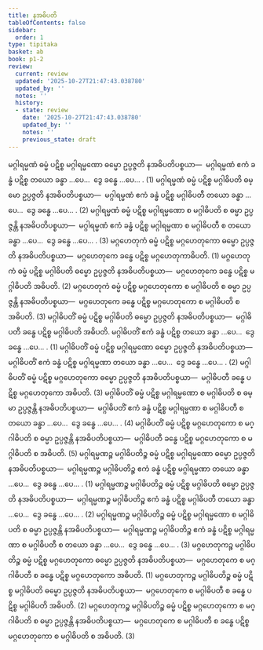 ```yaml
---
title: နအဓိပတိ
tableOfContents: false
sidebar:
  order: 1
type: tipitaka
basket: ab
book: p1-2
review:
  current: review
  updated: '2025-10-27T21:47:43.038780'
  updated_by: ''
  notes: ''
  history:
  - state: review
    date: '2025-10-27T21:47:43.038780'
    updated_by: ''
    notes: ''
    previous_state: draft
---
```



<ReviewStatus review={frontmatter.review} showDetails={true} />

<HypothesisAnnotation frontmatter={frontmatter} />

<DynamicBreadcrumb />

<Division number="9" book="p1-2" e="ch" v="37" p="387">

<Paragraph number="2451" book="p1-2">
မဂ္ဂါရမ္မဏံ ဓမ္မံ ပဋိစ္စ မဂ္ဂါရမ္မဏော ဓမ္မော ဥပ္ပဇ္ဇတိ နအဓိပတိပစ္စယာ—  မဂ္ဂါရမ္မဏံ ဧကံ ခန္ဓံ ပဋိစ္စ တယော ခန္ဓာ …ပေ…  ဒွေ ခန္ဓေ …ပေ… . (1)
</Paragraph>

<Paragraph number="2452" book="p1-2">
မဂ္ဂါရမ္မဏံ ဓမ္မံ ပဋိစ္စ မဂ္ဂါဓိပတိ ဓမ္မော ဥပ္ပဇ္ဇတိ နအဓိပတိပစ္စယာ—  မဂ္ဂါရမ္မဏံ ဧကံ ခန္ဓံ ပဋိစ္စ မဂ္ဂါဓိပတီ တယော ခန္ဓာ …ပေ…  ဒွေ ခန္ဓေ …ပေ… . (2)
</Paragraph>

<Paragraph number="2453" book="p1-2">
မဂ္ဂါရမ္မဏံ ဓမ္မံ ပဋိစ္စ မဂ္ဂါရမ္မဏော စ မဂ္ဂါဓိပတိ စ ဓမ္မာ ဥပ္ပဇ္ဇန္တိ နအဓိပတိပစ္စယာ—  မဂ္ဂါရမ္မဏံ ဧကံ ခန္ဓံ ပဋိစ္စ မဂ္ဂါရမ္မဏာ စ မဂ္ဂါဓိပတီ စ တယော ခန္ဓာ …ပေ…  ဒွေ ခန္ဓေ …ပေ… . (3)
</Paragraph>

</Division>
<Division number="10" book="p1-2" e="ch" v="37" p="387">

<Paragraph number="2454" book="p1-2">
မဂ္ဂဟေတုကံ ဓမ္မံ ပဋိစ္စ မဂ္ဂဟေတုကော ဓမ္မော ဥပ္ပဇ္ဇတိ နအဓိပတိပစ္စယာ—  မဂ္ဂဟေတုကေ ခန္ဓေ ပဋိစ္စ မဂ္ဂဟေတုကာဓိပတိ. (1)
</Paragraph>

<Paragraph number="2455" book="p1-2">
မဂ္ဂဟေတုကံ ဓမ္မံ ပဋိစ္စ မဂ္ဂါဓိပတိ ဓမ္မော ဥပ္ပဇ္ဇတိ နအဓိပတိပစ္စယာ—  မဂ္ဂဟေတုကေ ခန္ဓေ ပဋိစ္စ မဂ္ဂါဓိပတိ အဓိပတိ. (2)
</Paragraph>

<Paragraph number="2456" book="p1-2">
မဂ္ဂဟေတုကံ ဓမ္မံ ပဋိစ္စ မဂ္ဂဟေတုကော စ မဂ္ဂါဓိပတိ စ ဓမ္မာ ဥပ္ပဇ္ဇန္တိ နအဓိပတိပစ္စယာ—  မဂ္ဂဟေတုကေ ခန္ဓေ ပဋိစ္စ မဂ္ဂဟေတုကော စ မဂ္ဂါဓိပတိ စ အဓိပတိ. (3)
</Paragraph>

</Division>
<Division number="11" book="p1-2" e="ch" v="37" p="388">

<Paragraph number="2457" book="p1-2">
မဂ္ဂါဓိပတိံ ဓမ္မံ ပဋိစ္စ မဂ္ဂါဓိပတိ ဓမ္မော ဥပ္ပဇ္ဇတိ နအဓိပတိပစ္စယာ—  မဂ္ဂါဓိပတီ ခန္ဓေ ပဋိစ္စ မဂ္ဂါဓိပတိ အဓိပတိ. မဂ္ဂါဓိပတိံ ဧကံ ခန္ဓံ ပဋိစ္စ တယော ခန္ဓာ …ပေ…  ဒွေ ခန္ဓေ …ပေ… . (1)
</Paragraph>

<Paragraph number="2458" book="p1-2">
မဂ္ဂါဓိပတိံ ဓမ္မံ ပဋိစ္စ မဂ္ဂါရမ္မဏော ဓမ္မော ဥပ္ပဇ္ဇတိ နအဓိပတိပစ္စယာ—  မဂ္ဂါဓိပတိံ ဧကံ ခန္ဓံ ပဋိစ္စ မဂ္ဂါရမ္မဏာ တယော ခန္ဓာ …ပေ…  ဒွေ ခန္ဓေ …ပေ… . (2)
</Paragraph>

<Paragraph number="2459" book="p1-2">
မဂ္ဂါဓိပတိံ ဓမ္မံ ပဋိစ္စ မဂ္ဂဟေတုကော ဓမ္မော ဥပ္ပဇ္ဇတိ နအဓိပတိပစ္စယာ—  မဂ္ဂါဓိပတီ ခန္ဓေ ပဋိစ္စ မဂ္ဂဟေတုကော အဓိပတိ. (3)
</Paragraph>

<Paragraph number="2460" book="p1-2">
မဂ္ဂါဓိပတိံ ဓမ္မံ ပဋိစ္စ မဂ္ဂါရမ္မဏော စ မဂ္ဂါဓိပတိ စ ဓမ္မာ ဥပ္ပဇ္ဇန္တိ နအဓိပတိပစ္စယာ—  မဂ္ဂါဓိပတိံ ဧကံ ခန္ဓံ ပဋိစ္စ မဂ္ဂါရမ္မဏာ စ မဂ္ဂါဓိပတီ စ တယော ခန္ဓာ …ပေ…  ဒွေ ခန္ဓေ …ပေ… . (4)
</Paragraph>

<Paragraph number="2461" book="p1-2">
မဂ္ဂါဓိပတိံ ဓမ္မံ ပဋိစ္စ မဂ္ဂဟေတုကော စ မဂ္ဂါဓိပတိ စ ဓမ္မာ ဥပ္ပဇ္ဇန္တိ နအဓိပတိပစ္စယာ—  မဂ္ဂါဓိပတီ ခန္ဓေ ပဋိစ္စ မဂ္ဂဟေတုကော စ မဂ္ဂါဓိပတိ စ အဓိပတိ. (5)
</Paragraph>

</Division>
<Division number="12" book="p1-2" e="ch" v="37" p="388">

<Paragraph number="2462" book="p1-2">
မဂ္ဂါရမ္မဏဉ္စ မဂ္ဂါဓိပတိဉ္စ ဓမ္မံ ပဋိစ္စ မဂ္ဂါရမ္မဏော ဓမ္မော ဥပ္ပဇ္ဇတိ နအဓိပတိပစ္စယာ—  မဂ္ဂါရမ္မဏဉ္စ မဂ္ဂါဓိပတိဉ္စ ဧကံ ခန္ဓံ ပဋိစ္စ မဂ္ဂါရမ္မဏာ တယော ခန္ဓာ …ပေ…  ဒွေ ခန္ဓေ …ပေ… . (1)
</Paragraph>

<Paragraph number="2463" book="p1-2">
မဂ္ဂါရမ္မဏဉ္စ မဂ္ဂါဓိပတိဉ္စ ဓမ္မံ ပဋိစ္စ မဂ္ဂါဓိပတိ ဓမ္မော ဥပ္ပဇ္ဇတိ နအဓိပတိပစ္စယာ—  မဂ္ဂါရမ္မဏဉ္စ မဂ္ဂါဓိပတိဉ္စ ဧကံ ခန္ဓံ ပဋိစ္စ မဂ္ဂါဓိပတီ တယော ခန္ဓာ …ပေ…  ဒွေ ခန္ဓေ …ပေ… . (2)
</Paragraph>

<Paragraph number="2464" book="p1-2">
မဂ္ဂါရမ္မဏဉ္စ မဂ္ဂါဓိပတိဉ္စ ဓမ္မံ ပဋိစ္စ မဂ္ဂါရမ္မဏော စ မဂ္ဂါဓိပတိ စ ဓမ္မာ ဥပ္ပဇ္ဇန္တိ နအဓိပတိပစ္စယာ—  မဂ္ဂါရမ္မဏဉ္စ မဂ္ဂါဓိပတိဉ္စ ဧကံ ခန္ဓံ ပဋိစ္စ မဂ္ဂါရမ္မဏာ စ မဂ္ဂါဓိပတီ စ တယော ခန္ဓာ …ပေ…  ဒွေ ခန္ဓေ …ပေ… . (3)
</Paragraph>

</Division>
<Division number="13" book="p1-2" e="ch" v="37" p="388">

<Paragraph number="2465" book="p1-2">
မဂ္ဂဟေတုကဉ္စ မဂ္ဂါဓိပတိဉ္စ ဓမ္မံ ပဋိစ္စ မဂ္ဂဟေတုကော ဓမ္မော ဥပ္ပဇ္ဇတိ နအဓိပတိပစ္စယာ—  မဂ္ဂဟေတုကေ စ မဂ္ဂါဓိပတီ စ ခန္ဓေ ပဋိစ္စ မဂ္ဂဟေတုကော အဓိပတိ. (1)
</Paragraph>

<Paragraph number="2466" book="p1-2">
မဂ္ဂဟေတုကဉ္စ မဂ္ဂါဓိပတိဉ္စ ဓမ္မံ ပဋိစ္စ မဂ္ဂါဓိပတိ ဓမ္မော ဥပ္ပဇ္ဇတိ နအဓိပတိပစ္စယာ—  မဂ္ဂဟေတုကေ စ မဂ္ဂါဓိပတီ စ ခန္ဓေ ပဋိစ္စ မဂ္ဂါဓိပတိ အဓိပတိ. (2)
</Paragraph>

<Paragraph number="2467" book="p1-2">
မဂ္ဂဟေတုကဉ္စ မဂ္ဂါဓိပတိဉ္စ ဓမ္မံ ပဋိစ္စ မဂ္ဂဟေတုကော စ မဂ္ဂါဓိပတိ စ ဓမ္မာ ဥပ္ပဇ္ဇန္တိ နအဓိပတိပစ္စယာ—  မဂ္ဂဟေတုကေ စ မဂ္ဂါဓိပတီ စ ခန္ဓေ ပဋိစ္စ မဂ္ဂဟေတုကော စ မဂ္ဂါဓိပတိ စ အဓိပတိ. (3)
</Paragraph>
</Division>